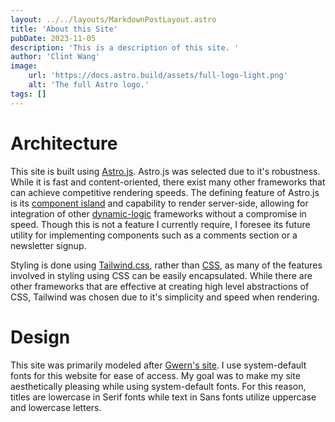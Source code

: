 ```yaml
---
layout: ../../layouts/MarkdownPostLayout.astro
title: 'About this Site'
pubDate: 2023-11-05
description: 'This is a description of this site. '
author: 'Clint Wang'
image:
    url: 'https://docs.astro.build/assets/full-logo-light.png'
    alt: 'The full Astro logo.'
tags: []
---
```

# Architecture
This site is built using [Astro.js](https://astro.build). Astro.js was selected due to it's robustness. While it is fast and content-oriented, there exist many other frameworks that can achieve competitive rendering speeds. The defining feature of Astro.js is its [component island](https://docs.astro.build/en/concepts/islands/) and capability to render server-side, allowing for integration of other [dynamic-logic](https://en.wikipedia.org/wiki/Dynamic_web_page) frameworks without a compromise in speed. Though this is not a feature I currently require, I foresee its future utility for implementing components such as a comments section or a newsletter signup. 

Styling is done using [Tailwind.css](https://tailwindcss.com/), rather than [CSS](https://en.wikipedia.org/wiki/CSS), as many of the features involved in styling using CSS can be easily encapsulated. While there are other frameworks that are effective at creating high level abstractions of CSS, Tailwind was chosen due to it's simplicity and speed when rendering.

# Design
This site was primarily modeled after [Gwern's site](https://gwern.net). I use system-default fonts for this website for ease of access.
My goal was to make my site aesthetically pleasing while using system-default fonts. For this reason, titles are lowercase in Serif fonts while
text in Sans fonts utilize uppercase and lowercase letters.